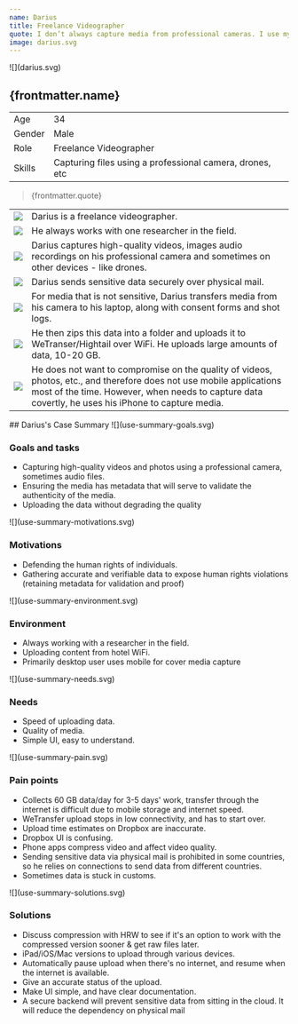 ```yaml
---
name: Darius
title: Freelance Videographer
quote: I don’t always capture media from professional cameras. I use my iPhone when I need to be discreet.
image: darius.svg
---
```



<ProfileSection>
![](darius.svg)

## **{frontmatter.name}**

|        |                                                          |
| ------ | -------------------------------------------------------- |
| Age    | 34                                                       |
| Gender | Male                                                     |
| Role   | Freelance Videographer                                   |
| Skills | Capturing files using a professional camera, drones, etc |

> {frontmatter.quote}

|                    |                                                                                                                                                                                                                            |
| ------------------ | -------------------------------------------------------------------------------------------------------------------------------------------------------------------------------------------------------------------------- |
| ![](folder.svg)    | Darius is a freelance videographer.                                                                                                                                                                                        |
| ![](folder.svg)    | He always works with one researcher in the field.                                                                                                                                                                          |
| ![](play.svg)      | Darius captures high-quality videos, images audio recordings on his professional camera and sometimes on other devices - like drones.                                                                                      |
| ![](hands.svg)     | Darius sends sensitive data securely over physical mail.                                                                                                                                                                   |
| ![](website.svg)   | For media that is not sensitive, Darius transfers media from his camera to his laptop, along with consent forms and shot logs.                                                                                             |
| ![](checkmark.svg) | He then zips this data into a folder and uploads it to WeTranser/Hightail over WiFi. He uploads large amounts of data, 10-20 GB.                                                                                           |
| ![](squares.svg)   | He does not want to compromise on the quality of videos, photos, etc., and therefore does not use mobile applications most of the time. However, when needs to capture data covertly, he uses his iPhone to capture media. |

</ProfileSection>
<AchievementsSection>
    ## Darius's Case Summary

<AchievementItem>
![](use-summary-goals.svg)

### Goals and tasks

- Capturing high-quality videos and photos using a professional camera, sometimes audio files.
- Ensuring the media has metadata that will serve to validate the authenticity of the media.
- Uploading the data without degrading the quality

</AchievementItem>
<AchievementItem>
![](use-summary-motivations.svg)

### Motivations

- Defending the human rights of individuals.
- Gathering accurate and verifiable data to expose human rights violations (retaining metadata for validation and proof)

</AchievementItem>
<AchievementItem>
![](use-summary-environment.svg)

### Environment

- Always working with a researcher in the field.
- Uploading content from hotel WiFi.
- Primarily desktop user uses mobile for cover media capture

</AchievementItem>

<AchievementItem>
![](use-summary-needs.svg)

### Needs

- Speed of uploading data.
- Quality of media.
- Simple UI, easy to understand.

</AchievementItem>
<AchievementItem>
![](use-summary-pain.svg)

### Pain points

- Collects 60 GB data/day for 3-5 days' work, transfer through the internet is difficult due to mobile storage and internet speed.
- WeTransfer upload stops in low connectivity, and has to start over.
- Upload time estimates on Dropbox are inaccurate.
- Dropbox UI is confusing.
- Phone apps compress video and affect video quality.
- Sending sensitive data via physical mail is prohibited in some countries, so he relies on connections to send data from different countries.
- Sometimes data is stuck in customs.

</AchievementItem>
<AchievementItem>
![](use-summary-solutions.svg)

### Solutions

- Discuss compression with HRW to see if it's an option to work with the compressed version sooner & get raw files later.
- iPad/iOS/Mac versions to upload through various devices.
- Automatically pause upload when there's no internet, and resume when the internet is available.
- Give an accurate status of the upload.
- Make UI simple, and have clear documentation.
- A secure backend will prevent sensitive data from sitting in the cloud. It will reduce the dependency on physical mail

</AchievementItem>
</AchievementsSection>
